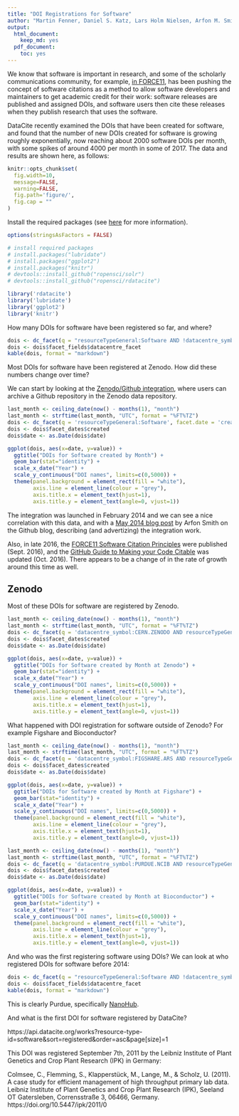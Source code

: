 ```yaml
---
title: "DOI Registrations for Software"
author: "Martin Fenner, Daniel S. Katz, Lars Holm Nielsen, Arfon M. Smith"
output:
  html_document:
    keep_md: yes
  pdf_document:
    toc: yes
---
```


We know that software is important in research, and some of the scholarly communications community, for example, [in FORCE11](https://www.force11.org/group/software-citation-implementation-working-group), has been pushing the concept of software citations as a method to allow software developers and maintainers to get academic credit for their work: software releases are published and assigned DOIs, and software users then cite these releases when they publish research that uses the software.

DataCite recently examined the DOIs that have been created for software, and found that the number of new DOIs created for software is growing roughly exponentially, now reaching about 2000 software DOIs per month, with some spikes of around 4000 per month in some of 2017. The data and results are shown here, as follows:

```r
knitr::opts_chunk$set(
  fig.width=10,
  message=FALSE,
  warning=FALSE,
  fig.path='figure/',
  fig.cap = ""
)
```

Install the required packages (see [here](https://github.com/ropensci/rdatacite) for more information).

```r
options(stringsAsFactors = FALSE)

# install required packages
# install.packages("lubridate")
# install.packages("ggplot2")
# install.packages("knitr")
# devtools::install_github("ropensci/solr")
# devtools::install_github("ropensci/rdatacite")

library('rdatacite')
library('lubridate')
library('ggplot2')
library('knitr')
```

How many DOIs for software have been registered so far, and where?

```r
dois <- dc_facet(q = "resourceTypeGeneral:Software AND !datacentre_symbol:CERN.ZENODO AND created:[2011-01-01T00:00:00Z TO 2018-03-08T23:59:59Z]",facet.field = 'datacentre_facet', facet.sort = 'count', facet.limit = 10)
dois <- dois$facet_fields$datacentre_facet
kable(dois, format = "markdown")
```

Most DOIs for software have been registered at Zenodo. How did these numbers change over time?

We can start by looking at the [Zenodo/Github integration](https://guides.github.com/activities/citable-code/), where users can archive a Github repository in the Zenodo data repository. 

```r
last_month <- ceiling_date(now() - months(1), "month")
last_month <- strftime(last_month, "UTC", format = "%FT%TZ")
dois <- dc_facet(q = 'resourceTypeGeneral:Software', facet.date = 'created', facet.date.start = "2011-01-01T00:00:00Z", facet.date.end = last_month, facet.date.gap = "+1MONTH")
dois <- dois$facet_dates$created
dois$date <- as.Date(dois$date)
```

```r
ggplot(dois, aes(x=date, y=value)) +
  ggtitle("DOIs for Software created by Month") +
  geom_bar(stat="identity") + 
  scale_x_date("Year") +
  scale_y_continuous("DOI names", limits=c(0,5000)) +
  theme(panel.background = element_rect(fill = "white"),
        axis.line = element_line(colour = "grey"),
        axis.title.x = element_text(hjust=1),
        axis.title.y = element_text(angle=0, vjust=1)) 
```

The integration was launched in February 2014 and we can see a nice correlation with this data, and with a [May 2014 blog post](https://github.com/blog/1840-improving-github-for-science) by Arfon Smith on the Github blog, describing (and advertizing) the integration work.

Also, in late 2016, the [FORCE11 Software Citation Principles](https://doi.org/10.7717/peerj-cs.86) were published (Sept. 2016), and the [GitHub Guide to Making your Code Citable](https://guides.github.com/activities/citable-code/) was updated (Oct. 2016).  There appears to be a change of in the rate of growth around this time as well.


## Zenodo

Most of these DOIs for software are registered by Zenodo. 

```r
last_month <- ceiling_date(now() - months(1), "month")
last_month <- strftime(last_month, "UTC", format = "%FT%TZ")
dois <- dc_facet(q = 'datacentre_symbol:CERN.ZENODO AND resourceTypeGeneral:Software', facet.date = 'created', facet.date.start = "2011-01-01T00:00:00Z", facet.date.end = last_month, facet.date.gap = "+1MONTH")
dois <- dois$facet_dates$created
dois$date <- as.Date(dois$date)
```

```r
ggplot(dois, aes(x=date, y=value)) +
  ggtitle("DOIs for Software created by Month at Zenodo") +
  geom_bar(stat="identity") + 
  scale_x_date("Year") +
  scale_y_continuous("DOI names", limits=c(0,5000)) +
  theme(panel.background = element_rect(fill = "white"),
        axis.line = element_line(colour = "grey"),
        axis.title.x = element_text(hjust=1),
        axis.title.y = element_text(angle=0, vjust=1)) 
```

What happened with DOI registration for software outside of Zenodo? For example Figshare and Bioconductor?

```r
last_month <- ceiling_date(now() - months(1), "month")
last_month <- strftime(last_month, "UTC", format = "%FT%TZ")
dois <- dc_facet(q = 'datacentre_symbol:FIGSHARE.ARS AND resourceTypeGeneral:Software', facet.date = 'created', facet.date.start = "2011-01-01T00:00:00Z", facet.date.end = last_month, facet.date.gap = "+1MONTH")
dois <- dois$facet_dates$created
dois$date <- as.Date(dois$date)
```

```r
ggplot(dois, aes(x=date, y=value)) +
  ggtitle("DOIs for Software created by Month at Figshare") +
  geom_bar(stat="identity") + 
  scale_x_date("Year") +
  scale_y_continuous("DOI names", limits=c(0,5000)) +
  theme(panel.background = element_rect(fill = "white"),
        axis.line = element_line(colour = "grey"),
        axis.title.x = element_text(hjust=1),
        axis.title.y = element_text(angle=0, vjust=1)) 
```

```r
last_month <- ceiling_date(now() - months(1), "month")
last_month <- strftime(last_month, "UTC", format = "%FT%TZ")
dois <- dc_facet(q = 'datacentre_symbol:PURDUE.NCIB AND resourceTypeGeneral:Software', facet.date = 'created', facet.date.start = "2011-01-01T00:00:00Z", facet.date.end = last_month, facet.date.gap = "+1MONTH")
dois <- dois$facet_dates$created
dois$date <- as.Date(dois$date)
```

```r
ggplot(dois, aes(x=date, y=value)) +
  ggtitle("DOIs for Software created by Month at Bioconductor") +
  geom_bar(stat="identity") + 
  scale_x_date("Year") +
  scale_y_continuous("DOI names", limits=c(0,5000)) +
  theme(panel.background = element_rect(fill = "white"),
        axis.line = element_line(colour = "grey"),
        axis.title.x = element_text(hjust=1),
        axis.title.y = element_text(angle=0, vjust=1)) 
```

And who was the first registering software using DOIs? We can look at who registered DOIs for software before 2014:

```r
dois <- dc_facet(q = "resourceTypeGeneral:Software AND !datacentre_symbol:CERN.ZENODO AND created:[2011-01-01T00:00:00Z TO 2013-12-31T23:59:59Z]",facet.field = 'datacentre_facet', facet.sort = 'count', facet.limit = 10)
dois <- dois$facet_fields$datacentre_facet
kable(dois, format = "markdown")
```


This is clearly Purdue, specifically [NanoHub](https://nanohub.org/).

And what is the first DOI for software registered by DataCite? 

https://api.datacite.org/works?resource-type-id=software&sort=registered&order=asc&page[size]=1

This DOI was registered September 7th, 2011 by the Leibniz Institute of Plant Genetics and Crop Plant Research (IPK) in Germany: 

Colmsee, C., Flemming, S., Klapperstück, M., Lange, M., & Scholz, U. (2011). A case study for efficient management of high throughput primary lab data. Leibniz Institute of Plant Genetics and Crop Plant Research (IPK), Seeland OT Gatersleben, Corrensstraße 3, 06466, Germany. https://doi.org/10.5447/ipk/2011/0
